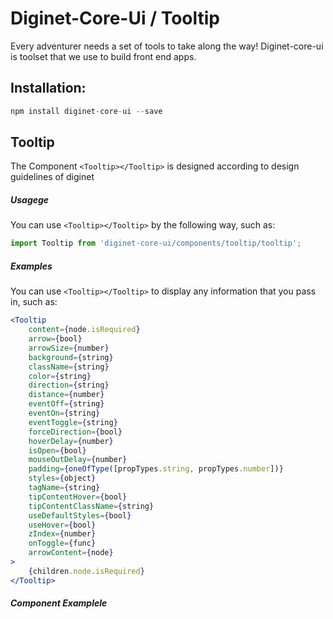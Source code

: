 
# Diginet-Core-Ui / Tooltip

Every adventurer needs a set of tools to take along the way! Diginet-core-ui is toolset that we use to build front end apps.

## Installation:

```jsx
npm install diginet-core-ui --save
```

## Tooltip

The Component `<Tooltip></Tooltip>` is designed according to design guidelines of diginet

##### Usagege

You can use `<Tooltip></Tooltip>` by the following way, such as:

```jsx
import Tooltip from 'diginet-core-ui/components/tooltip/tooltip';
```

##### Examples

You can use `<Tooltip></Tooltip>` to display any information that you pass in, such as:

```jsx
<Tooltip
    content={node.isRequired}
    arrow={bool}
    arrowSize={number}
    background={string}
    className={string}
    color={string}
    direction={string}
    distance={number}
    eventOff={string}
    eventOn={string}
    eventToggle={string}
    forceDirection={bool}
    hoverDelay={number}
    isOpen={bool}
    mouseOutDelay={number}
    padding={oneOfType([propTypes.string, propTypes.number])}
    styles={object}
    tagName={string}
    tipContentHover={bool}
    tipContentClassName={string}
    useDefaultStyles={bool}
    useHover={bool}
    zIndex={number}
    onToggle={func}
    arrowContent={node}
>
    {children.node.isRequired}
</Tooltip>
```

##### Component Examplele

<Story id="tooltip--tooltip" />

<!-- ############################################################################# -->
